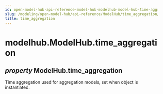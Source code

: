 ```yaml
---
id: open-model-hub-api-reference-model-hub-modelhub-model-hub-time-aggregation
slug: /modeling/open-model-hub/api-reference/ModelHub/time_aggregation/
title: time_aggregation
---
```


# modelhub.ModelHub.time_aggregation

<div className="property">

## <span className="type-annotation"><em>property </em></span> <span className="additional-name">ModelHub.</span><span className="name">time_aggregation</span>




<div className="content">

Time aggregation used for aggregation models, set when object is instantiated.


</div>


</div>
